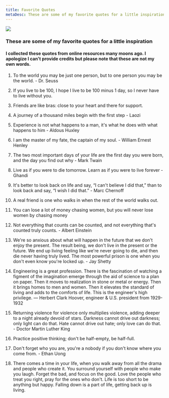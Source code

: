 ```yaml
---
title: Favorite Quotes
metaDesc: These are some of my favorite quotes for a little inspiration
---
```


<img src="/images/favorite-quotes.png" />

### These are some of my favorite quotes for a little inspiration

#### I collected these quotes from online resources many moons ago. I apologize I can't provide credits but please note that these are not my own words.

1. To the world you may be just one person, but to one person you may be the world. - Dr. Seuss

1. If you live to be 100, I hope I live to be 100 minus 1 day, so I never have to live without you.

1. Friends are like bras: close to your heart and there for support.

1. A journey of a thousand miles begin with the first step - Laozi

1. Experience is not what happens to a man, it's what he does with what happens to him - Aldous Huxley

1. I am the master of my fate, the captain of my soul. - William Ernest Henley

1. The two most important days of your life are the first day you were born, and the day you find out why - Mark Twain

1. Live as if you were to die tomorrow. Learn as if you were to live forever - Ghandi

1. It's better to look back on life and say, “I can't believe I did that,” than to look back and say, “I wish I did that.” - Marc Chernoff

1. A real friend is one who walks in when the rest of the world walks out.

1. You can lose a lot of money chasing women, but you will never lose women by chasing money

1. Not everything that counts can be counted, and not everything that's counted truly counts. - Albert Einstein

1. We're so anxious about what will happen in the future that we don't enjoy the present. The result being, we don't live in the present or the future. We end up living feeling like we're never going to die, and then die never having truly lived.
   The most powerful prison is one when you don't even know you're locked up. - Jay Shetty

1. Engineering is a great profession. There is the fascination of watching a figment of the imagination emerge through the aid of science to a plan on paper. Then it moves to realization in stone or metal or energy. Then it brings homes to men and women. Then it elevates the standard of living and adds to the comforts of life. This is the engineer's high privilege. — Herbert Clark Hoover, engineer & U.S. president from 1929-1932

1. Returning violence for violence only multiplies violence, adding deeper to a night already devoid of stars. Darkness cannot drive out darkness; only light can do that. Hate cannot drive out hate; only love can do that. - Doctor Martin Luther King

1. Practice positive thinking; don't be half-empty, be half-full.

1. Don't forget who you are, you're a nobody if you don't know where you come from. - Ethan Uong

1. There comes a time in your life, when you walk away from all the drama and people who create it. You surround yourself with people who make you laugh. Forget the bad, and focus on the good. Love the people who treat you right, pray for the ones who don't. Life is too short to be anything but happy. Falling down is a part of life, getting back up is living.
